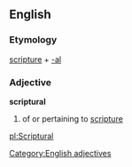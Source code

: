==English==
=== Etymology ===
[[scripture]] + [[-al]]
=== Adjective ===
[[Category:English adjectives]]
'''scriptural'''
# of or pertaining to [[scripture]]

[[pl:Scriptural]]